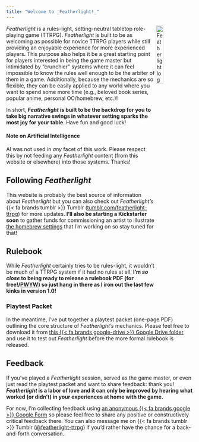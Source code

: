 ```yaml
---
title: "Welcome to _Featherlight!_"
---
```


<img src="images/logo_featherlight.png" alt="Featherlight logo--a stylized blue feather on an orange background" width="20%" align="right" />

_Featherlight_ is a rules-light, setting-neutral tabletop role-playing game (TTRPG). _Featherlight_ is built to be as welcoming as possible for novice TTRPG players while still providing an enjoyable experience for more experienced players. This purpose also helps it be a great starting point for players interested in being the game master but intimidated by "crunchier" systems where it can feel impossible to know the rules well enough to be the arbiter of them in a game. Additionally, because the mechanics are so flexible, they can be easily applied to any world where you want to spend some more time (e.g., beloved book series, popular anime, personal OC/homebrew, etc.)!

In short, **_Featherlight_ is built to be the backdrop for you to take big narrative swings in whatever setting sparks the most joy for your table**. Have fun and good luck!

#### Note on Artificial Intelligence

AI was not used in _any_ facet of this work. Please respect this by not feeding any _Featherlight_ content (from this website or elsewhere) into those systems. Thanks!

## Following _Featherlight_

This website is probably the best source of information about _Featherlight_ but you can also check out _Featherlight's_ {{< fa brands tumblr >}} Tumblr ([tumblr.com/featherlight-ttrpg](https://www.tumblr.com/featherlight-ttrpg)) for more updates. **I'll also be starting a Kickstarter soon** to gather funds for commissioning an artist to illustrate [the homebrew settings](https://njlyon0.github.io/featherlight-ttrpg/settings.html) that I'm working on so stay tuned for that!

## Rulebook

While _Featherlight_ certainly tries to be rules-light, it wouldn't be much of a TTRPG system if it had no rules at all. **I'm _so close_ to being ready to release a rulebook PDF (for free!/[PWYW](https://en.wikipedia.org/wiki/Pay_what_you_want)) so just hang in there as I iron out the last few kinks in version 1.0!**

### Playtest Packet

In the meantime, I've put together a playtest packet (one-page PDF) outlining the core structure of _Featherlight's_ mechanics. Please feel free to download it from [this {{< fa brands google-drive >}} Google Drive folder](https://drive.google.com/drive/u/0/folders/1sO61MZ8tYG-WcLlM7gu54VIYxzgjz9Gp) and use it to test out _Featherlight_ before the more formal rulebook is released.

## Feedback

If you've played a _Featherlight_ session, served as the game master, or even just read the playtest packet and want to share feedback: thank you! **_Featherlight_ is a labor of love and it can only be improved by hearing what worked (or didn't) in your experiences at home with the game.**

For now, I'm collecting feedback using [an anonymous {{< fa brands google >}} Google Form](https://docs.google.com/forms/d/e/1FAIpQLScoJj94axFaDMChWS0IYLwef9Xh8JD1o3oavskA9cIXVddlyA/viewform?usp=dialog) so please feel free to share any positive or constructively critical feedback there. You can also message me on {{< fa brands tumblr >}} Tumblr ([\@featherlight-ttrpg](https://www.tumblr.com/featherlight-ttrpg)) if you'd rather have the chance for a back-and-forth conversation.
